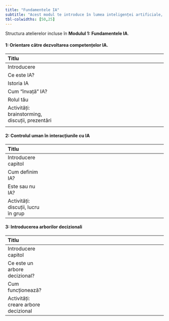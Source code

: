 ```yaml
---
title: "Fundamentele IA"
subtitle: "Acest modul te introduce în lumea inteligenței artificiale, explorând exemple de tehnologie, învățând despre algoritmi simpli și arbori de decizie și aprofundând principiile etice ale IA."
tbl-colwidths: [50,25]
---
```



Structura atelierelor incluse în **Modulul 1: Fundamentele IA**.

::: {.grid}

::: {.g-col-6}
#### 1: Orientare către dezvoltarea competențelor IA.


| Titlu                                           |                                                                                             |
|:--------------------------------------------------|:---------------------------------------------------------------------------------------------------:|
| Introducere                                       | <a href="1_0.html" title="Vezi resursa"><i class="fa-solid fa-book-open-reader fa-lg"></i></a>        |
| Ce este IA?                                       | <a href="1_1.html" title="Vezi resursa"><i class="fa-solid fa-book-open-reader fa-lg"></i></a>        |
| Istoria IA                                        | <a href="1_2.html" title="Vezi resursa"><i class="fa-solid fa-book-open-reader fa-lg"></i></a>        |
| Cum "învață" IA?                                  | <a href="1_3.html" title="Vezi resursa"><i class="fa-solid fa-book-open-reader fa-lg"></i></a>        |
| Rolul tău                                         | <a href="1_4.html" title="Vezi resursa"><i class="fa-solid fa-book-open-reader fa-lg"></i></a>        |
| Activități: brainstorming, discuții, prezentări   | <span><i class="fa-solid fa-book-open-reader fa-lg" title="Resursă teoretică"></i> <i class="fa-solid fa-people-group fa-lg" title="Activitate offline"></i></span> |
                           |

:::

::: {.g-col-6}
#### 2: Controlul uman în interacțiunile cu IA

| Titlu                          |                                                                                             |
|:---------------------------------|:---------------------------------------------------------------------------------------------------:|
| Introducere capitol              | <a href="2_0.html" title="Vezi resursa"><i class="fa-solid fa-book-open-reader fa-lg"></i></a>        |
| Cum definim IA?                  | <a href="2_1.html" title="Vezi resursa"><i class="fa-solid fa-book-open-reader fa-lg"></i></a>        |
| Este sau nu IA?                  | <a href="2_2.html" title="Vezi resursa"><i class="fa-solid fa-book-open-reader fa-lg"></i></a>        |
| Activități: discuții, lucru în grup | <span><i class="fa-solid fa-book-open-reader fa-lg" title="Resursă teoretică"></i> <i class="fa-solid fa-people-group fa-lg" title="Activitate offline"></i>                            |

:::

::: {.g-col-6}
#### 3: Introducerea arborilor decizionali

| Titlu                          |                                                                                             |
|:---------------------------------|:---------------------------------------------------------------------------------------------------:|
| Introducere capitol              | <a href="3_0.html" title="Vezi resursa"><i class="fa-solid fa-book-open-reader fa-lg"></i></a>        |
| Ce este un arbore decizional?    | <a href="3_1.html" title="Vezi resursa"><i class="fa-solid fa-book-open-reader fa-lg"></i></a>        |
| Cum funcționează?                | <a href="3_2.html" title="Vezi resursa"><i class="fa-solid fa-book-open-reader fa-lg"></i></a>        |
| Activități: creare arbore decizional | <span><i class="fa-solid fa-book-open-reader fa-lg" title="Resursă teoretică"></i> <i class="fa-solid fa-people-group fa-lg" title="Activitate offline"></i>                            |

:::

:::

